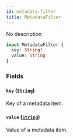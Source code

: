 ```yaml
---
id: metadata-filter
title: MetadataFilter
---
```


No description

```graphql
input MetadataFilter {
  key: String!
  value: String
}
```

### Fields

#### `key` ([`String`](../../../developer/api-reference/scalars/string))

Key of a metadata item.

#### `value` ([`String`](../../../developer/api-reference/scalars/string))

Value of a metadata item.

